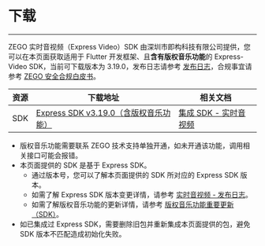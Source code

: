 # 下载

- - -

ZEGO 实时音视频（Express Video）SDK 由深圳市即构科技有限公司提供，您可以在本页面获取适用于 Flutter 开发框架、且**含有版权音乐功能**的 Express-Video SDK，当前可下载版本为 3.19.0，发布日志请参考 [发布日志](!change_log_ktv)，合规事宜请参考 [ZEGO 安全合规白皮书](/policies-and-agreements/zego-security-and-compliance-white-paper)。

| 资源 | 下载地址 | 相关文档|
| ---- | ----| ------ |
| SDK | [Express SDK v3.19.0（含版权音乐功能）](https://pub.dev/packages/zego_express_engine/versions/3.19.0-copyrightedmusic.291/install) | [集成 SDK - 实时音视频](#16225) |

<Note title="Note">

- 版权音乐功能需要联系 ZEGO 技术支持单独开通，如未开通该功能，调用相关接口可能会报错。
- 本页面提供的 SDK 是基于 Express SDK。
    - 通过版本号，您可以了解本页面提供的 SDK 所对应的 Express SDK 版本。
    - 如需了解 Express SDK 版本变更详情，请参考 [实时音视频 - 发布日志](#12552)。
    - 如需了解版权音乐功能的更新详情，请参考 [版权音乐功能重要更新（SDK）](!change_log_ktv)。
- 如已集成过 Express SDK，需要删除旧包并重新集成本页面提供的包，避免 SDK 版本不匹配造成初始化失败。

</Note>
